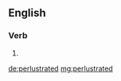 ==English==

===Verb===
{{head|en|verb form}}

# {{en-past of|perlustrate}}

[[de:perlustrated]]
[[mg:perlustrated]]